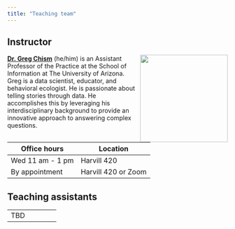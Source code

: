 ```yaml
---
title: "Teaching team"
---
```


## Instructor

![](images/team/greg.png){style="float:right;padding: 0 0 0 10px;" fig-alt="Headshot of Dr. Mine Çetinkaya-Rundel" width="200"}

[**Dr. Greg Chism**](https://gregtchism.com) (he/him) is an Assistant Professor of the Practice at the School of Information at The University of Arizona. Greg is a data scientist, educator, and behavioral ecologist. He is passionate about telling stories through data. He accomplishes this by leveraging his interdisciplinary background to provide an innovative approach to answering complex questions.

| Office hours     | Location            |
|------------------|---------------------|
| Wed 11 am - 1 pm | Harvill 420         |
| By appointment   | Harvill 420 or Zoom |

## Teaching assistants

|     |     |     |     |     |
|-----|-----|-----|-----|-----|
| TBD |     |     |     |     |

